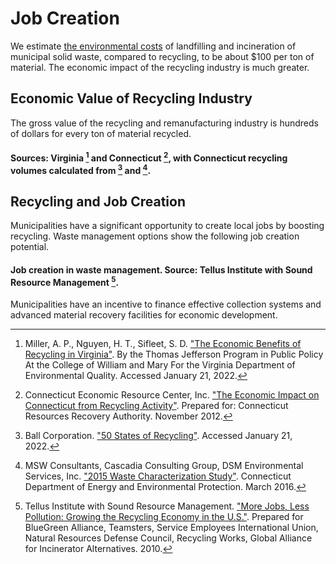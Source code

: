 # Job Creation

We estimate [the environmental costs](http://urbancruiseship.org/solution/waste/landfill_tax) of landfilling and incineration of municipal solid waste, compared to recycling, to be about $100 per ton of material. The economic impact of the recycling industry is much greater.

## Economic Value of Recycling Industry
The gross value of the recycling and remanufacturing industry is hundreds of dollars for every ton of material recycled.

#### Sources: Virginia [^3] and Connecticut [^2], with Connecticut recycling volumes calculated from [^1] and [^4].

## Recycling and Job Creation
Municipalities have a significant opportunity to create local jobs by boosting recycling. Waste management options show the following job creation potential.

#### Job creation in waste management. Source: Tellus Institute with Sound Resource Management [^5].

Municipalities have an incentive to finance effective collection systems and advanced material recovery facilities for economic development.

[^1]: Ball Corporation. ["50 States of Recycling"](https://www.ball.com/sustainability/real-circularity/50-states-of-recycling). Accessed January 21, 2022.

[^2]: Connecticut Economic Resource Center, Inc. ["The Economic Impact on Connecticut from Recycling Activity"](http://www.crra.org/documents/press/Press%20kit/CERC_recycling_economic_impact_study_executive_summary_11-27-2012.pdf). Prepared for: Connecticut Resources Recovery Authority. November 2012.

[^3]: Miller, A. P., Nguyen, H. T., Sifleet, S. D. ["The Economic Benefits of Recycling in Virginia"](https://www.wm.edu/as/publicpolicy/documents/prs/deq.pdf). By the Thomas Jefferson Program in Public Policy At the College of William and Mary For the Virginia Department of Environmental Quality. Accessed January 21, 2022.

[^4]: MSW Consultants, Cascadia Consulting Group, DSM Environmental Services, Inc. ["2015 Waste Characterization Study"](https://portal.ct.gov/-/media/DEEP/waste_management_and_disposal/Solid_Waste_Management_Plan/CMMSFinal2015MSWCharacterizationStudypdf.pdf?la=en). Connecticut Department of Energy and Environmental Protection. March 2016.

[^5]: Tellus Institute with Sound Resource Management. ["More Jobs, Less Pollution: Growing the Recycling Economy in the U.S."](http://www.nrdc.org/business/guides/recyclingreport.asp). Prepared for BlueGreen Alliance, Teamsters, Service Employees International Union, Natural Resources Defense Council, Recycling Works, Global Alliance for Incinerator Alternatives. 2010.